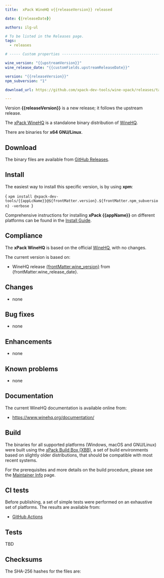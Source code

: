 ```yaml
---
title:  xPack WineHQ v{{releaseVersion}} released

date: {{releaseDate}}

authors: ilg-ul

# To be listed in the Releases page.
tags:
  - releases

# ----- Custom properties -----------------------------------------------------

wine_version: "{{upstreamVersion}}"
wine_release_date: "{{customFields.upstreamReleaseDate}}"

version: "{{releaseVersion}}"
npm_subversion: "1"

download_url: https://github.com/xpack-dev-tools/wine-xpack/releases/tag/v{{releaseVersion}}/

---
```


Version **{{releaseVersion}}** is a new release; it follows the upstream release.

<!-- truncate -->



The [xPack WineHQ](https://xpack-dev-tools.github.io/dev-tools/wine-xpack/)
is a standalone binary distribution of
[WineHQ](https://www.winehq.org).

There are binaries for **x64 GNU/Linux**.

## Download

The binary files are available from <a href={frontMatter.download_url}>GitHub Releases</a>.

<Prerequisites/>

## Install

The easiest way to install this specific version, is by using **xpm**:

<CodeBlock language="console"> {
`xpm install @xpack-dev-tools/{{appLcName}}@${frontMatter.version}.${frontMatter.npm_subversion} -verbose
`} </CodeBlock>

Comprehensive instructions for installing **xPack {{appName}}** on different platforms
can be found in the [Install Guide](/docs/install/).

## Compliance

The **xPack WineHQ** is based on the official
[WineHQ](https://www.winehq.org), with no changes.

The current version is based on:

- WineHQ release
[{frontMatter.wine_version}](https://dl.winehq.org/wine/source/{frontMatter.wine_version}/) from {frontMatter.wine_release_date}.

## Changes

- none

## Bug fixes

- none

## Enhancements

- none

## Known problems

- none

## Documentation

The current WineHQ documentation is available online from:

- https://www.winehq.org/documentation/

## Build

The binaries for all supported platforms
(Windows, macOS and GNU/Linux) were built using the
[xPack Build Box (XBB)](https://xpack.github.io/xbb/), a set
of build environments based on slightly older distributions, that should be
compatible with most recent systems.

For the prerequisites and more details on the build procedure, please see the
[Maintainer Info](/docs/maintainer/) page.

## CI tests

Before publishing, a set of simple tests were performed on an exhaustive
set of platforms. The results are available from:

- [GitHub Actions](https://github.com/xpack-dev-tools/wine-xpack/actions/)

## Tests

TBD

## Checksums

The SHA-256 hashes for the files are:
